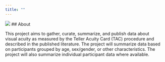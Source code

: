 ```yaml
---
title: ""
---
```


![](data_files/figure-html/fig-teller-acuity-across-age-1.png)
## About

This project aims to gather, curate, summarize, and publish data about visual acuity as measured by the Teller Acuity Card (TAC) procedure and described in the published literature.
The project will summarize data based on participants grouped by age, sex/gender, or other characteristics.
The project will also summarize individual participant data where available.
